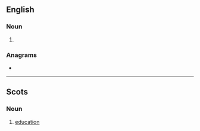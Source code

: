 ==English==

===Noun===
{{en-noun|-}}

# {{lb|en|UK|dated}} {{eye dialect of|en|education}}

===Anagrams===
* {{anagrams|en|a=acddeiinot|conidiated|dedication}}

----

==Scots==

===Noun===
{{sco-noun|-}}

# [[education]]